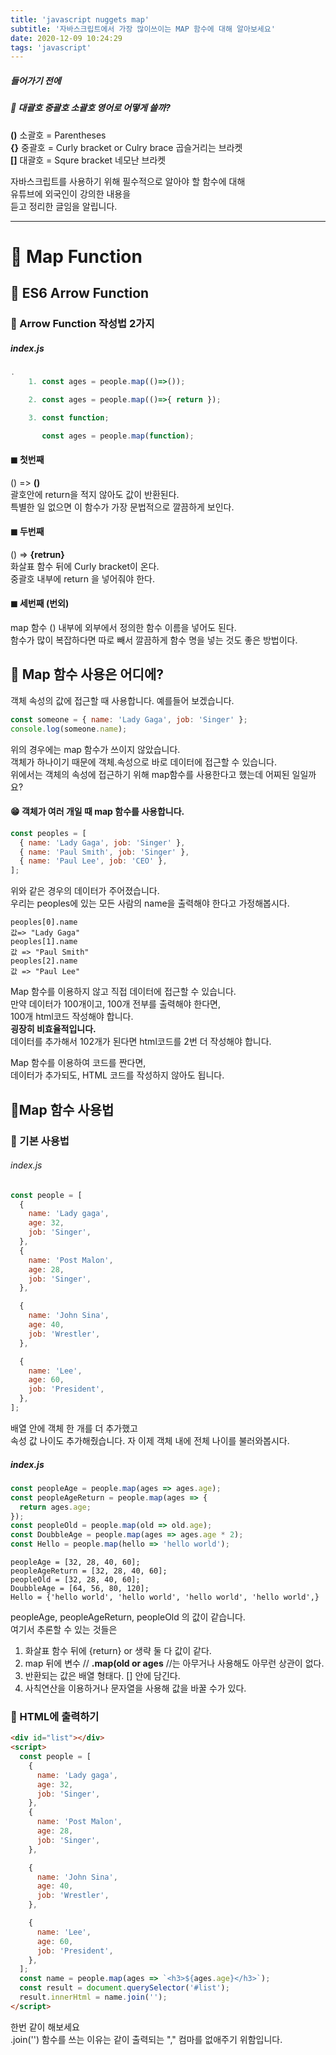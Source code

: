 ```yaml
---
title: 'javascript nuggets map'
subtitle: '자바스크립트에서 가장 많이쓰이는 MAP 함수에 대해 알아보세요'
date: 2020-12-09 10:24:29
tags: 'javascript'
---
```


##### 들어가기 전에

##### 📌 대괄호 중괄호 소괄호 영어로 어떻게 쓸까?

**()** 소괄호 = Parentheses  
**{}** 중괄호 = Curly bracket or Culry brace 곱슬거리는 브라켓  
**[]** 대괄호 = Squre bracket 네모난 브라켓

자바스크립트를 사용하기 위해 필수적으로 알아야 할 함수에 대해  
유튜브에 외국인이 강의한 내용을  
듣고 정리한 글임을 알립니다.

---

# 🚀 Map Function

## 🔨 ES6 Arrow Function

### 📌 Arrow Function 작성법 2가지

##### index.js

```jsx
.
    1. const ages = people.map(()=>());

    2. const ages = people.map(()=>{ return });

    3. const function;

       const ages = people.map(function);

```

#### ◼ 첫번째

() => **()**  
괄호안에 return을 적지 않아도 값이 반환된다.  
특별한 일 없으면 이 함수가 가장 문법적으로 깔끔하게 보인다.

#### ◼ 두번째

() => **{retrun}**  
화살표 함수 뒤에 Curly bracket이 온다.  
중괄호 내부에 return 을 넣어줘야 한다.

#### ◼ 세번째 (번외)

map 함수 () 내부에 외부에서 정의한 함수 이름을 넣어도 된다.  
함수가 많이 복잡하다면 따로 빼서 깔끔하게 함수 명을 넣는 것도 좋은 방법이다.

## 🔨 Map 함수 사용은 어디에?

객체 속성의 값에 접근할 때 사용합니다.
예를들어 보겠습니다.

```js
const someone = { name: 'Lady Gaga', job: 'Singer' };
console.log(someone.name);
```

위의 경우에는 map 함수가 쓰이지 않았습니다.  
객체가 하나이기 때문에 객체.속성으로 바로 데이터에 접근할 수 있습니다.  
위에서는 객체의 속성에 접근하기 위해 map함수를 사용한다고 했는데 어찌된 일일까요?

#### 😁 객체가 여러 개일 때 map 함수를 사용합니다.

```js
const peoples = [
  { name: 'Lady Gaga', job: 'Singer' },
  { name: 'Paul Smith', job: 'Singer' },
  { name: 'Paul Lee', job: 'CEO' },
];
```

위와 같은 경우의 데이터가 주어졌습니다.  
우리는 peoples에 있는 모든 사람의 name을 출력해야 한다고 가정해봅시다.

```console
peoples[0].name
값=> "Lady Gaga"
peoples[1].name
값 => "Paul Smith"
peoples[2].name
값 => "Paul Lee"
```

Map 함수를 이용하지 않고 직접 데이터에 접근할 수 있습니다.  
만약 데이터가 100개이고, 100개 전부를 출력해야 한다면,  
100개 html코드 작성해야 합니다.  
**굉장히 비효율적입니다.**  
데이터를 추가해서 102개가 된다면 html코드를 2번 더 작성해야 합니다.

Map 함수를 이용하여 코드를 짠다면,  
데이터가 추가되도, HTML 코드를 작성하지 않아도 됩니다.

## 🔨Map 함수 사용법

### 📌 기본 사용법

###### index.js

```js
const people = [
  {
    name: 'Lady gaga',
    age: 32,
    job: 'Singer',
  },
  {
    name: 'Post Malon',
    age: 28,
    job: 'Singer',
  },

  {
    name: 'John Sina',
    age: 40,
    job: 'Wrestler',
  },

  {
    name: 'Lee',
    age: 60,
    job: 'President',
  },
];
```

배열 안에 객체 한 개를 더 추가했고  
속성 값 나이도 추가해줬습니다.
자 이제 객체 내에 전체 나이를 불러와봅시다.

##### index.js

```js
const peopleAge = people.map(ages => ages.age);
const peopleAgeReturn = people.map(ages => {
  return ages.age;
});
const peopleOld = people.map(old => old.age);
const DoubbleAge = people.map(ages => ages.age * 2);
const Hello = people.map(hello => 'hello world');
```

```console
peopleAge = [32, 28, 40, 60];
peopleAgeReturn = [32, 28, 40, 60];
peopleOld = [32, 28, 40, 60];
DoubbleAge = [64, 56, 80, 120];
Hello = {'hello world', 'hello world', 'hello world', 'hello world',}
```

peopleAge, peopleAgeReturn, peopleOld 의 값이 같습니다.  
여기서 추론할 수 있는 것들은

1. 화살표 함수 뒤에 {return} or 생략 둘 다 값이 같다.
2. map 뒤에 변수 // **.map(old or ages** //는 아무거나 사용해도 아무런 상관이 없다.
3. 반환되는 값은 배열 형태다. [] 안에 담긴다.
4. 사칙연산을 이용하거나 문자열을 사용해 값을 바꿀 수가 있다.

### 📌 HTML에 출력하기

```html
<div id="list"></div>
<script>
  const people = [
    {
      name: 'Lady gaga',
      age: 32,
      job: 'Singer',
    },
    {
      name: 'Post Malon',
      age: 28,
      job: 'Singer',
    },

    {
      name: 'John Sina',
      age: 40,
      job: 'Wrestler',
    },

    {
      name: 'Lee',
      age: 60,
      job: 'President',
    },
  ];
  const name = people.map(ages => `<h3>${ages.age}</h3>`);
  const result = document.querySelector('#list');
  result.innerHtml = name.join('');
</script>
```

한번 같이 해보세요  
.join('') 함수를 쓰는 이유는 같이 출력되는 "," 컴마를 없애주기 위함입니다.
